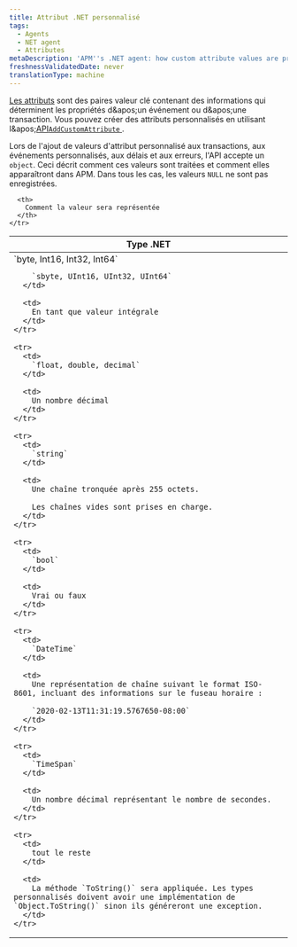 ```yaml
---
title: Attribut .NET personnalisé
tags:
  - Agents
  - NET agent
  - Attributes
metaDescription: 'APM''s .NET agent: how custom attribute values are processed and how they will appear in APM.'
freshnessValidatedDate: never
translationType: machine
---
```


[Les attributs](/docs/features/agent-attributes) sont des paires valeur clé contenant des informations qui déterminent les propriétés d&amp;apos;un événement ou d&amp;apos;une transaction. Vous pouvez créer des attributs personnalisés en utilisant l&amp;apos;[API`AddCustomAttribute` ](/docs/agents/net-agent/net-agent-api/itransaction/#addcustomattribute).

Lors de l&apos;ajout de valeurs d&apos;attribut personnalisé aux transactions, aux événements personnalisés, aux délais et aux erreurs, l&apos;API accepte un `object`. Ceci décrit comment ces valeurs sont traitées et comment elles apparaîtront dans APM. Dans tous les cas, les valeurs `NULL` ne sont pas enregistrées.

<table>
  <thead>
    <tr>
      <th>
        Type .NET
      </th>

      <th>
        Comment la valeur sera représentée
      </th>
    </tr>
  </thead>

  <tbody>
    <tr>
      <td>
        `byte, Int16, Int32, Int64`

        `sbyte, UInt16, UInt32, UInt64`
      </td>

      <td>
        En tant que valeur intégrale
      </td>
    </tr>

    <tr>
      <td>
        `float, double, decimal`
      </td>

      <td>
        Un nombre décimal
      </td>
    </tr>

    <tr>
      <td>
        `string`
      </td>

      <td>
        Une chaîne tronquée après 255 octets.

        Les chaînes vides sont prises en charge.
      </td>
    </tr>

    <tr>
      <td>
        `bool`
      </td>

      <td>
        Vrai ou faux
      </td>
    </tr>

    <tr>
      <td>
        `DateTime`
      </td>

      <td>
        Une représentation de chaîne suivant le format ISO-8601, incluant des informations sur le fuseau horaire :

        `2020-02-13T11:31:19.5767650-08:00`
      </td>
    </tr>

    <tr>
      <td>
        `TimeSpan`
      </td>

      <td>
        Un nombre décimal représentant le nombre de secondes.
      </td>
    </tr>

    <tr>
      <td>
        tout le reste
      </td>

      <td>
        La méthode `ToString()` sera appliquée. Les types personnalisés doivent avoir une implémentation de `Object.ToString()` sinon ils généreront une exception.
      </td>
    </tr>
  </tbody>
</table>